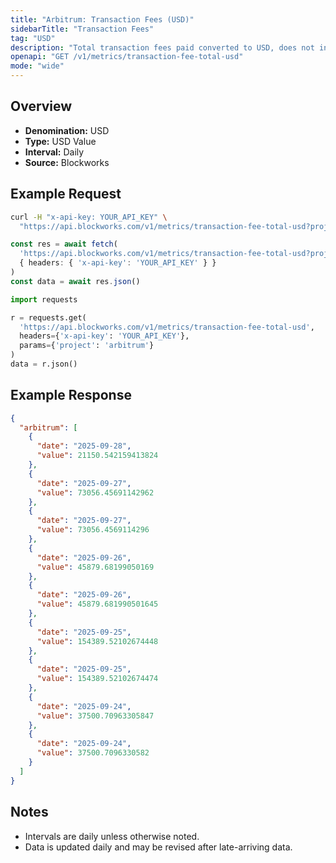 ```yaml
---
title: "Arbitrum: Transaction Fees (USD)"
sidebarTitle: "Transaction Fees"
tag: "USD"
description: "Total transaction fees paid converted to USD, does not include out-of-protocol tips or additional sources of revenue"
openapi: "GET /v1/metrics/transaction-fee-total-usd"
mode: "wide"
---
```


## Overview

- **Denomination:** USD
- **Type:** USD Value
- **Interval:** Daily
- **Source:** Blockworks

## Example Request

<CodeGroup>

```bash cURL
curl -H "x-api-key: YOUR_API_KEY" \
  "https://api.blockworks.com/v1/metrics/transaction-fee-total-usd?project=arbitrum"
```

```typescript TypeScript
const res = await fetch(
  'https://api.blockworks.com/v1/metrics/transaction-fee-total-usd?project=arbitrum',
  { headers: { 'x-api-key': 'YOUR_API_KEY' } }
)
const data = await res.json()
```

```python Python
import requests

r = requests.get(
  'https://api.blockworks.com/v1/metrics/transaction-fee-total-usd',
  headers={'x-api-key': 'YOUR_API_KEY'},
  params={'project': 'arbitrum'}
)
data = r.json()
```

</CodeGroup>

## Example Response

```json
{
  "arbitrum": [
    {
      "date": "2025-09-28",
      "value": 21150.542159413824
    },
    {
      "date": "2025-09-27",
      "value": 73056.45691142962
    },
    {
      "date": "2025-09-27",
      "value": 73056.4569114296
    },
    {
      "date": "2025-09-26",
      "value": 45879.68199050169
    },
    {
      "date": "2025-09-26",
      "value": 45879.681990501645
    },
    {
      "date": "2025-09-25",
      "value": 154389.52102674448
    },
    {
      "date": "2025-09-25",
      "value": 154389.52102674474
    },
    {
      "date": "2025-09-24",
      "value": 37500.70963305847
    },
    {
      "date": "2025-09-24",
      "value": 37500.7096330582
    }
  ]
}
```

## Notes
- Intervals are daily unless otherwise noted.
- Data is updated daily and may be revised after late-arriving data.